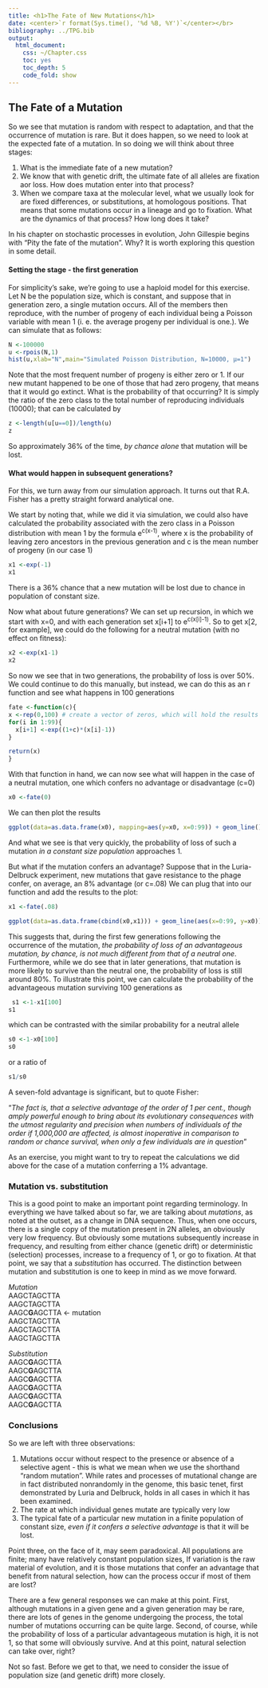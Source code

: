 ```yaml
---
title: <h1>The Fate of New Mutations</h1>
date: <center>`r format(Sys.time(), '%d %B, %Y')`</center></br>
bibliography: ../TPG.bib
output:
  html_document:
    css: ~/Chapter.css
    toc: yes
    toc_depth: 5
    code_fold: show
---
```

## The Fate of a Mutation

So we see that mutation is random with respect to adaptation, and that the occurrence of mutation is rare.  But it does happen, so we need to look at the expected fate of a mutation.  In so doing we will think about three stages:

1.  What is the immediate fate of a new mutation?
2.  We know that with genetic drift, the ultimate fate of all alleles are fixation aor loss.  How does mutation enter into that process?
3.  When we compare taxa at the molecular level, what we usually look for are fixed differences, or substitutions, at homologous positions.  That means that some mutations occur in a lineage and go to fixation.  What are the dynamics of that process?  How long does it take?

In his chapter on stochastic processes in evolution, John Gillespie begins with "Pity the fate of the  mutation".  Why?  It is worth exploring this question in some detail.

#### Setting the stage - the first generation

For simplicity's sake, we're going to use a haploid model for this exercise.  Let N be the population size, which is constant, and suppose that in generation zero, a single mutation occurs.  All of the members then reproduce, with the number of progeny of each individual being a Poisson variable with mean 1 (i. e. the average progeny per individual is one.).  We can simulate that as follows:
```r
N <-100000
u <-rpois(N,1)
hist(u,xlab="N",main="Simulated Poisson Distribution, N=10000, µ=1") 
```
Note that the most frequent number of progeny is either zero or 1.  If our new mutant happened to be one of those that had zero progeny, that means that it would go extinct.  What is the probability of that occurring?  It is simply the ratio of the zero class to the total number of reproducing individuals (10000); that can be calculated by
```r
z <-length(u[u==0])/length(u)
z
```
So approximately 36% of the time, *by chance alone*  that mutation will be lost.


#### What would happen in subsequent generations?

For this, we turn away from our simulation approach.  It turns out that R.A. Fisher has a pretty straight forward analytical one.  

We start by noting that, while we did it via simulation, we could also have calculated the probability associated with the zero class in a Poisson distribution with mean 1 by the formula e^c(x-1)^, where x is the probability of leaving zero ancestors in the previous generation and c is the mean number of progeny (in our case 1)

```r
x1 <-exp(-1)
x1
```

There is a 36% chance that a new mutation will be lost due to chance in population of constant size.


Now what about future generations?  We can set up recursion, in which we start with x=0, and with each generation set x[i+1] to e^c(x[i]-1)^.  So to get x[2, for example], we could do the following for a neutral mutation (with no effect on fitness):

```r
x2 <-exp(x1-1)
x2
```

So now we see that in two generations, the probability of loss is over 50%.  We could continue to do this manually, but instead, we can do this as an r function and see what happens in 100 generations

```r
fate <-function(c){
x <-rep(0,100) # create a vector of zeros, which will hold the results of the recursion calculation
for(i in 1:99){
  x[i+1] <-exp((1+c)*(x[i]-1))
}

return(x)
}
```
With that function in hand, we can now see what will happen in the case of a neutral mutation, one which confers no advantage or disadvantage (c=0)

```r
x0 <-fate(0) 
```
We can then plot the results
```r
ggplot(data=as.data.frame(x0), mapping=aes(y=x0, x=0:99)) + geom_line() + xlab("Generation") + ylab("Probability") + ggtitle("Probability of Loss of New Mutation")
```
And what we see is that very quickly, the probability of loss of such a mutation *in a constant size population* approaches 1.

But what if the mutation confers an advantage?  Suppose that in the Luria-Delbruck experiment, new mutations that gave resistance to the phage confer, on average, an 8% advantage (or c=.08)  We can plug that into our function and add the results to the plot:
```r
x1 <-fate(.08)

ggplot(data=as.data.frame(cbind(x0,x1))) + geom_line(aes(x=0:99, y=x0)) +geom_line(aes(x=0:99, y=x1), color="blue") + xlab("Generation") + ylab("Probability") + ggtitle("Probability of Loss of New Mutation")

```
This suggests that, during the first few generations following the occurrence of the mutation, *the probability of loss of an advantageous mutation, by chance, is not much different from that of a neutral one*.  Furthermore, while we do see that in later generations, that mutation is more likely to survive than the neutral one, the probability of loss is still around 80%.  To illustrate this point, we can calculate the probability of the advantageous mutation surviving 100 generations as 

```r
 s1 <-1-x1[100]
s1
```

which can be contrasted with the similar probability for a neutral allele

```r
s0 <-1-x0[100]
s0
```
or a ratio of 
```r
s1/s0
```
A seven-fold advantage is significant, but to quote Fisher:

"*The fact  is, that a selective advantage of the order of 1 per cent., though amply powerful enough to bring about its evolutionary consequences 
with the utmost regularity and precision when numbers of individuals of the order if 1,000,000 are affected, is almost inoperative in comparison to random or chance survival, when only a few individuals are in question*"

As an exercise, you might want to try to repeat the calculations we did above for the case of a mutation conferring a 1% advantage.

### Mutation vs. substitution

This is a good point to make an important point regarding terminology.  In everything we have talked about so far, we are talking about *mutations*, as noted at the outset, as a change in DNA sequence.  Thus, when one occurs, there is a single copy of the mutation present in 2N alleles, an obviously very low frequency.  But obviously some mutations subsequently increase in frequency, and resulting from either chance (genetic drift) or deterministic (selection) processes, increase to a frequency of 1, or go to fixation.  At that point, we say that a *substitution* has occurred.  The distinction between mutation and substitution is one to keep in mind as we move forward.

*Mutation*  
AAGCTAGCTTA  
AAGCTAGCTTA  
AAGC**G**AGCTTA <- mutation  
AAGCTAGCTTA  
AAGCTAGCTTA  
AAGCTAGCTTA  

*Substitution*  
AAGC**G**AGCTTA  
AAGC**G**AGCTTA  
AAGC**G**AGCTTA  
AAGC**G**AGCTTA  
AAGC**G**AGCTTA  
AAGC**G**AGCTTA  

### Conclusions

So we are left with three observations:

1.  Mutations occur without respect to the presence or absence of a selective agent - this is what we mean when we use the shorthand "random mutation". While rates and processes of mutational change are in fact distributed nonrandomly in the genome, this basic tenet, first demonstrated by Luria and Delbruck, holds in all cases in which it has been examined.
2.  The rate at which individual genes mutate are typically very low
3.  The typical fate of a particular new mutation in a finite population of constant size, *even if it confers a selective advantage* is that it will be lost.

Point three, on the face of it, may seem paradoxical.  All populations are finite; many have relatively constant population sizes, If variation is the raw material of evolution, and it is those mutations that confer an advantage that benefit from natural selection, how can the process occur if most of them are lost?

There are a few general responses we can make at this point.  First, although mutations in a given gene and a given generation may be rare, there are lots of genes in the genome undergoing the process, the total number of mutations occurring can be quite large.  Second, of course, while the probability of loss of a particular advantageous mutation is high, it is not 1, so that some will obviously survive.  And at this point, natural selection can take over, right?

Not so fast.  Before we get to that, we need to consider the issue of population size (and genetic drift) more closely.


